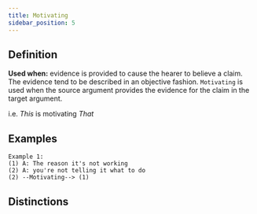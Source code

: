 ```yaml
---
title: Motivating
sidebar_position: 5
---
```


## Definition

**Used when:** evidence is provided to cause the hearer to believe a claim. The evidence tend to be described in an objective fashion. 
`Motivating` is used when the source argument provides the evidence for the claim in the target argument.

i.e. *This* is motivating *That*

## Examples

```
Example 1:
(1) A: The reason it's not working
(2) A: you're not telling it what to do
(2) --Motivating--> (1)
```

## Distinctions


<Markdown />